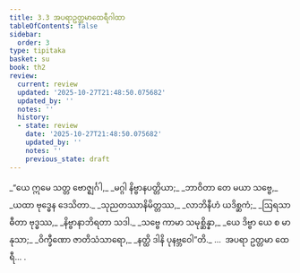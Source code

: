 ```yaml
---
title: 3.3 အပရာဥတ္တမာထေရီဂါထာ
tableOfContents: false
sidebar:
  order: 3
type: tipitaka
basket: su
book: th2
review:
  current: review
  updated: '2025-10-27T21:48:50.075682'
  updated_by: ''
  notes: ''
  history:
  - state: review
    date: '2025-10-27T21:48:50.075682'
    updated_by: ''
    notes: ''
    previous_state: draft
---
```



<ReviewStatus review={frontmatter.review} showDetails={true} />

<HypothesisAnnotation frontmatter={frontmatter} />

<DynamicBreadcrumb />

<Division number="45" book="th2" e="ch" v="19" p="384">

<Paragraph number="78" type="verses" book="th2">
_“ယေ ဣမေ သတ္တ ဗောဇ္ဈင်္ဂါ,_  
_မဂ္ဂါ နိဗ္ဗာနပတ္တိယာ;_  
_ဘာဝိတာ တေ မယာ သဗ္ဗေ,_  
_ယထာ ဗုဒ္ဓေန ဒေသိတာ._  

</Paragraph>

</Division>
<Division number="46" book="th2" e="ch" v="19" p="384">

<Paragraph number="79" type="verses" book="th2">
_သုညတဿာနိမိတ္တဿ,_  
_လာဘိနီဟံ ယဒိစ္ဆကံ;_  
_ဩရသာ ဓီတာ ဗုဒ္ဓဿ,_  
_နိဗ္ဗာနာဘိရတာ သဒါ._  

</Paragraph>

</Division>
<Division number="47" book="th2" e="ch" v="19" p="385">

<Paragraph number="80" type="verses" book="th2">
_သဗ္ဗေ ကာမာ သမုစ္ဆိန္နာ,_  
_ယေ ဒိဗ္ဗာ ယေ စ မာနုသာ;_  
_ဝိက္ခီဏော ဇာတိသံသာရော,_  
_နတ္ထိ ဒါနိ ပုနဗ္ဘဝေါ”တိ._  


</Paragraph>
</Division>

<Paragraph number="81" type="center" book="th2">
…  အပရာ ဥတ္တမာ ထေရီ… .
</Paragraph>